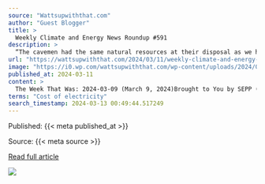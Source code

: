 ```yaml
---
source: "Wattsupwiththat.com"
author: "Guest Blogger"
title: >
  Weekly Climate and Energy News Roundup #591
description: >
  “The cavemen had the same natural resources at their disposal as we have today, and the difference between their standard of living and ours is a difference between the knowledge they could bring to bear on those resources and the knowledge used today.”
url: "https://wattsupwiththat.com/2024/03/11/weekly-climate-and-energy-news-roundup-591/"
image: "https://i0.wp.com/wattsupwiththat.com/wp-content/uploads/2024/03/charlesrotter_monument_valley_at_sunset_midjourney.webp?fit=1024%2C512&ssl=1"
published_at: 2024-03-11
content: >
  The Week That Was: 2024-03-09 (March 9, 2024)Brought to You by SEPP (www.SEPP.org)The Science and Environmental Policy Project  Quote of the Week: The cavemen had the same natural resources at their … [+71146 chars]
terms: "Cost of electricity"
search_timestamp: 2024-03-13 00:49:44.517249
---
```



Published: {{< meta published_at >}}


Source: {{< meta source >}}


[Read full article]({{< meta url >}}){target='_blank'}



![](`r rmarkdown::metadata$image[1]`)
